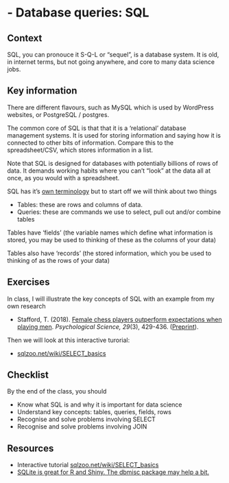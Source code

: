 # - Database queries: SQL {-}

## Context

SQL, you can pronouce it S-Q-L or "sequel", is a database system. It is old, in internet terms, but not going anywhere, and core to many data science jobs. 

## Key information

There are different flavours, such as MySQL which is used by WordPress websites, or PostgreSQL / postgres.

The common core of SQL is that that it is a 'relational' database management systems. It is used for storing information and saying how it is connected to other bits of information. Compare this to the spreadsheet/CSV, which stores information in a list.

Note that SQL is designed for databases with potentially billions of rows of data. It demands working habits where you can't "look" at the data all at once, as you would with a spreadsheet.

SQL has it's [own terminology](https://en.wikipedia.org/wiki/SQL_syntax) but to start off we will think about two things

* Tables: these are rows and columns of data.
* Queries: these are commands we use to select, pull out and/or combine tables

Tables have 'fields' (the variable names which define what information is stored, you may be used to thinking of these as the columns of your data)

Tables also have 'records' (the stored information, which you be used to thinking of as the rows of your data)

## Exercises

In class, I will illustrate the key concepts of SQL with an example from my own research

* Stafford, T. (2018). [Female chess players outperform expectations when playing men](http://journals.sagepub.com/doi/10.1177/0956797617736887). *Psychological Science, 29*(3), 429-436. ([Preprint](https://psyarxiv.com/bpy3t/)).  
  
Then we will look at this interactive turorial:

* [sqlzoo.net/wiki/SELECT_basics](https://sqlzoo.net/wiki/SELECT_basics)

## Checklist

By the end of the class, you should

* Know what SQL is and why it is important for data science
* Understand key concepts: tables, queries, fields, rows
* Recognise and solve problems involving SELECT
* Recognise and solve problems involving JOIN


## Resources

* Interactive tutorial [sqlzoo.net/wiki/SELECT_basics](https://sqlzoo.net/wiki/SELECT_basics)
* [SQLite is great for R and Shiny. The dbmisc package may help a bit.](https://www.r-bloggers.com/2021/03/sqlite-is-great-for-r-and-shiny-the-dbmisc-package-may-help-a-bit/)